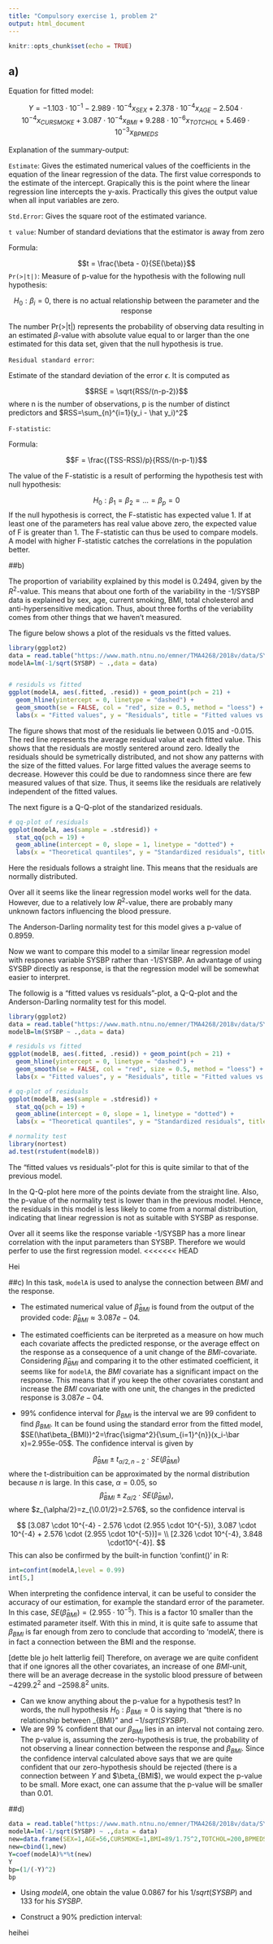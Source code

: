 ```yaml
---
title: "Compulsory exercise 1, problem 2"
output: html_document
---
```


```r
knitr::opts_chunk$set(echo = TRUE)
```

## a)

Equation for fitted model:

$$Y = -1.103 \cdot 10^{-1} - 2.989 \cdot 10^{-4}x_{SEX} + 2.378 \cdot 10^{-4}x_{AGE} - 2.504 \cdot 10^{-4}x_{CURSMOKE} + 3.087 \cdot 10^{-4}x_{BMI} + 9.288 \cdot 10^{-6}x_{TOTCHOL} + 5.469 \cdot 10^{-3}x_{BPMEDS}$$

Explanation of the summary-output:

`Estimate`: Gives the estimated numerical values of the coefficients in the equation of the linear regression of the data. The first value corresponds to the estimate of the intercept. Grapically this is the point where the linear regression line intercepts the y-axis. Practically this gives the output value when all input variables are zero. 

`Std.Error`: Gives the square root of the estimated variance.

`t value`: Number of standard deviations that the estimator is away from zero

Formula:

$$t = \frac{\beta - 0}{SE(\beta)}$$
`Pr(>|t|)`: Measure of p-value for the hypothesis with the following null hypothesis:

$$H_0: \beta_i = 0 \textrm{, there is no actual relationship between the parameter and the response}$$

The number Pr(>|t|) represents the probability of observing data resulting in an estimated $\beta$-value with absolute value equal to or larger than the one estimated for this data set, given that the null hypothesis is true. 

`Residual standard error`:

Estimate of the standard deviation of the error $\epsilon$. It is computed as

$$RSE = \sqrt{RSS/(n-p-2)}$$
where n is the number of observations, p is the number of distinct predictors and $RSS=\sum_{n}^{i=1}(y_i - \hat y_i)^2$

`F-statistic`:

Formula:

$$F = \frac{(TSS-RSS)/p}{RSS/(n-p-1)}$$

The value of the F-statistic is a result of performing the hypothesis test with null hypothesis:

$$H_0: \beta_1 = \beta_2 = ... = \beta_p = 0$$
If the null hypothesis is correct, the F-statistic has expected value 1. If at least one of the parameters has real value above zero, the expected value of F is greater than 1. The F-statistic can thus be used to compare models. A model with higher F-statistic catches the correlations in the population better. 

##b)

The proportion of variability explained by this model is 0.2494, given by the $R^2$-value. This means that about one forth of the variability in the -1/SYSBP data is explained by sex, age, current smoking, BMI, total cholesterol and anti-hypersensitive medication. Thus, about three forths of the veriability comes from other things that we haven't measured.

The figure below shows a plot of the residuals vs the fitted values. 
```r
library(ggplot2)
data = read.table("https://www.math.ntnu.no/emner/TMA4268/2018v/data/SYSBPreg3uid.txt")
modelA=lm(-1/sqrt(SYSBP) ~ .,data = data)


# residuls vs fitted
ggplot(modelA, aes(.fitted, .resid)) + geom_point(pch = 21) + 
  geom_hline(yintercept = 0, linetype = "dashed") + 
  geom_smooth(se = FALSE, col = "red", size = 0.5, method = "loess") + 
  labs(x = "Fitted values", y = "Residuals", title = "Fitted values vs. residuals", subtitle = deparse(modelA$call))

```

The figure shows that most of the residuals lie between 0.015 and -0.015. The red line represents the average residual value at each fitted value. This shows that the residuals are mostly sentered around zero. Ideally the residuals should be symetrically distributed, and not show any patterns with the size of the fitted values. For large fitted values the average seems to decrease. However this could be due to randomness since there are few measured values of that size. Thus, it seems like the residuals are relatively independent of the fitted values. 

The next figure is a Q-Q-plot of the standarized residuals.

```r

# qq-plot of residuals
ggplot(modelA, aes(sample = .stdresid)) +
  stat_qq(pch = 19) + 
  geom_abline(intercept = 0, slope = 1, linetype = "dotted") +
  labs(x = "Theoretical quantiles", y = "Standardized residuals", title = "Normal Q-Q", subtitle = deparse(modelA$call))


```

Here the residuals follows a straight line. This means that the residuals are normally distributed. 

Over all it seems like the linear regression model works well for the data. However, due to a relatively low $R^2$-value, there are probably many unknown factors influencing the blood pressure. 

The Anderson-Darling normality test for this model gives a p-value of 0.8959. 

Now we want to compare this model to a similar linear regression model with respones variable SYSBP rather than -1/SYSBP. An advantage of using SYSBP directly as response, is that the regression model will be somewhat easier to interpret.

The followig is a "fitted values vs residuals"-plot, a Q-Q-plot and the Anderson-Darling normality test for this model. 



```r

library(ggplot2)
data = read.table("https://www.math.ntnu.no/emner/TMA4268/2018v/data/SYSBPreg3uid.txt")
modelB=lm(SYSBP ~ .,data = data)

# residuls vs fitted
ggplot(modelB, aes(.fitted, .resid)) + geom_point(pch = 21) + 
  geom_hline(yintercept = 0, linetype = "dashed") + 
  geom_smooth(se = FALSE, col = "red", size = 0.5, method = "loess") + 
  labs(x = "Fitted values", y = "Residuals", title = "Fitted values vs. residuals", subtitle = deparse(modelB$call))

# qq-plot of residuals
ggplot(modelB, aes(sample = .stdresid)) +
  stat_qq(pch = 19) + 
  geom_abline(intercept = 0, slope = 1, linetype = "dotted") +
  labs(x = "Theoretical quantiles", y = "Standardized residuals", title = "Normal Q-Q", subtitle = deparse(modelB$call))

# normality test
library(nortest) 
ad.test(rstudent(modelB))

```

The "fitted values vs residuals"-plot for this is quite similar to that of the previous model. 

In the Q-Q-plot here more of the points deviate from the straight line. Also, the p-value of the normality test is lower than in the previous model. Hence, the residuals in this model is less likely to come from a normal distribution, indicating that linear regression is not as suitable with SYSBP as response. 

Over all it seems like the response variable -1/SYSBP has a more linear correlation with the input parameters than SYSBP. Therefore we would perfer to use the first regression model.
<<<<<<< HEAD

Hei


##c)
In this task, `modelA` is used to analyse the connection between $BMI$ and the response. 

* The estimated numerical value of $\hat\beta_{BMI}$ is found from the output of the provided code: $\hat\beta_{BMI}\approx 3.087e-04$.

* The estimated coefficients can be iterpreted as a measure on how much each covariate affects the predicted response, or the average effect on the response as a consequence of a unit change of the $BMI$-covariate. Considering $\hat\beta_{BMI}$ and comparing it to the other estimated coefficient, it seems like for `modelA`, the $BMI$ covariate has a significant impact on the response. This means that if you keep the other covariates constant and increase the $BMI$ covariate with one unit, the changes in the predicted response is $3.087e-04$.

* 99% confidence interval for  $\beta_{BMI}$ is the interval we are $99%$ confident to find $\beta_{BMI}$. It can be found using the standard error from the fitted model, $SE(\hat\beta_{BMI})^2=\frac{\sigma^2}{\sum_{i=1}^{n}}(x_i-\bar x)=2.955e-05$. The confidence interval is given by

$$
\hat\beta_{BMI}\pm t_{\alpha/2,n-2}\cdot SE(\hat\beta_{BMI})
$$
where the t-distribuition can be approximated by the normal distribution because $n$ is large. In this case, $\alpha=0.05$, so 
$$
\hat\beta_{BMI}\pm z_{\alpha/2}\cdot SE(\hat\beta_{BMI}),
$$
where $z_{\alpha/2}=z_{\0.01/2}=2.576$, so the confidence interval is

$$
[3.087 \cdot 10^{-4} - 2.576 \cdot (2.955 \cdot 10^{-5}), 3.087 \cdot 10^{-4} + 2.576 \cdot (2.955 \cdot 10^{-5})]= \\ 
[2.326 \cdot 10^{-4}, 3.848 \cdot10^{-4}].
$$
This can also be confirmed by the built-in function 'confint()' in R:

```r
int=confint(modelA,level = 0.99)
int[5,]

```

When interpreting the confidence interval, it can be useful to consider the accuracy of our estimation, for example the standard error of the parameter. In this case, $SE(\hat\beta_{BMI})=(2.955 \cdot 10^{-5})$. This is a factor $10$ smaller than the estimated parameter itself. With this in mind, it is quite safe to assume that $\beta_{BMI}$ is far enough from zero to conclude that according to 'modelA', there is in fact a connection between the BMI and the response. 

[dette ble jo helt latterlig feil]
Therefore, on average we are quite confident that if one ignores all the other covariates, an increase of one $BMI$-unit, there will be an average decrease in the systolic blood pressure of between $-4299.2^2$ and $-2598.8^2$ units.

* Can we know anything about the p-value for a hypothesis test? In words, the null hypothesis $H_0: \beta_{BMI}=0$ is saying that "there is no relationship between \beta_{BMI}" and $-1/sqrt(SYSBP)$.
 - We are 99 % confident that our $\beta_{BMI}$ lies in an interval not containg zero. The p-value is, assuming the zero-hypothesis is true, the probability of not observing a linear connection between the response and $\beta_{BMI}$. Since the confidence interval calculated above says that we are quite confident that our zero-hypothesis should be rejected (there is a connection between $Y$ and $\beta_{BMI$), we would expect the p-value to be small. More exact, one can assume that the p-value will be smaller than 0.01.
 
 ##d)
 
```r

data = read.table("https://www.math.ntnu.no/emner/TMA4268/2018v/data/SYSBPreg3uid.txt")
modelA=lm(-1/sqrt(SYSBP) ~ .,data = data)
new=data.frame(SEX=1,AGE=56,CURSMOKE=1,BMI=89/1.75^2,TOTCHOL=200,BPMEDS=0)
new=cbind(1,new)
Y=coef(modelA)%*%t(new)
Y
bp=(1/(-Y)^2)
bp


```

* Using $modelA$, one obtain the value $0.0867$ for his $1/sqrt(SYSBP)$ and $133$ for his $SYSBP$.

* Construct a 90% prediction interval:




heihei

